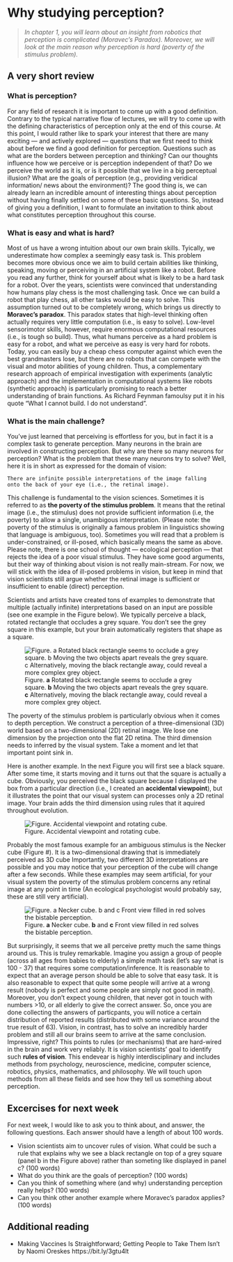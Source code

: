 # Why studying perception?

>*In chapter 1, you will learn about an insight from robotics that perception is complicated (Moravec's Paradox). Moreover, we will look at the main reason why perception is hard (poverty of the stimulus problem).*
   
## A very short review   

### What is perception?
For any field of research it is important to come up with a good definition. Contrary to the typical narrative flow of lectures, we will try to come up with the defining characteristics of perception only at the end of this course. At this point, I would rather like to spark your interest that there are many exciting — and actively explored — questions that we first need to think about before we find a good definition for perception. Questions such as what are the borders between perception and thinking? Can our thoughts influence how we perceive or is perception independent of that? Do we perceive the world as it is, or is it possible that we live in a big perceptual illusion? What are the goals of perception (e.g., providing veridical information/ news about the environment)? The good thing is, we can already learn an incredible amount of interesting things about perception without having finally settled on some of these basic questions. So, instead of giving you a definition, I want to formulate an invitation to think about what constitutes perception throughout this course.

### What is easy and what is hard?
Most of us have a wrong intuition about our own brain skills. Tyically, we underestimate how complex a seemingly easy task is. This problem becomes more obvious once we aim to build certain abilities like thinking, speaking, moving or perceiving in an artificial system like a robot. Before you read any further, think for yourself about what is likely to be a hard task for a robot. Over the years, scientists were convinced that understanding how humans play chess is the most challenging task. Once we can build a robot that play chess, all other tasks would be easy to solve. This assumption turned out to be completely wrong, which brings us directly to **Moravec's paradox**. This paradox states that high-level thinking often actually requires very little computation (i.e., is easy to solve). Low-level sensorimotor skills, however, require enormous computational resources (i.e., is tough so build). Thus, what humans perceive as a hard problem is easy for a robot, and what we perceive as easy is very hard for robots. Today, you can easily buy a cheap chess computer against which even the best grandmasters lose, but there are no robots that can compete with the visual and motor abilities of young children. Thus, a complementary research approach of empirical investigation with experiments (analytic approach) and the implementation in computational systems like robots (synthetic approach) is particularly promising to reach a better understanding of brain functions. As Richard Feynman famoulsy put it in his quote "What I cannot build. I do not understand". 

### What is the main challenge?
You've just learned that perceiving is effortless for you, but in fact it is a complex task to generate perception. Many neurons in the brain are involved in constructing perception. But why are there so many neurons for perception? What is the problem that these many neurons try to solve? Well, here it is in short as expressed for the domain of vision:

```
There are infinite possible interpretations of the image falling   
onto the back of your eye (i.e., the retinal image).
```

This challenge is fundamental to the vision sciences. Sometimes it is referred to as **the poverty of the stimulus problem**. It means that the retinal image (i.e., the stimulus) does not provide sufficient information (i.e, the poverty) to allow a single, unambigous interpretation. (Please note: the poverty of the stimulus is originally a famous problem in linguistics showing that language is ambiguous, too). Sometimes you will read that a problem is under-constrained, or ill-posed, which basically means the same as above. Please note, there is one school of thought — ecological perception — that rejects the idea of a poor visual stimulus. They have some good arguments, but their way of thinking about vision is not really main-stream. For now, we will stick with the idea of ill-posed problems in vision, but keep in mind that vision scientists still argue whether the retinal image is sufficient or insufficient to enable (direct) perception.

Scientists and artists have created tons of examples to demonstrate that multiple (actually infinite) interpretations based on an input are possible (see one example in the Figure below). We typically perceive a black, rotated rectangle that occludes a grey square. You don't see the grey square in this example, but your brain automatically registers that shape as a square.

![Figure. **a** Rotated black rectangle seems to occlude a grey square. **b** Moving the two objects apart reveals the grey square. **c** Alternatively, moving the black rectangle away, could reveal a more complex grey object.](ch2_images/p_1_1.png)

The poverty of the stimulus problem is particularly obvious when it comes to depth perception. We construct a perception of a three-dimensional (3D) world based on a two-dimensional (2D) retinal image. We lose one dimension by the projection onto the flat 2D retina. The third dimension needs to inferred by the visual system. Take a moment and let that important point sink in. 

Here is another example. In the next Figure you will first see a black square. After some time, it starts moving and it turns out that the square is actually a cube. Obviously, you perceived the black square because I displayed the box from a particular direction (i.e., I created an **accidental viewpoint**), but it illustrates the point that our visual system can processes only a 2D retinal image. Your brain adds the third dimension using rules that it aquired throughout evolution. 

![Figure. Accidental viewpoint and rotating cube.](ch2_images/p_1_4.gif)

Probably the most famous example for an ambiguous stimulus is the Necker cube (Figure #). It is a two-dimensional drawing that is immediately perceived as 3D cube Importantly, two different 3D interpretations are possible and you may notice that your perception of the cube will change after a few seconds. While these examples may seem artificial, for your visual system the poverty of the stimulus problem concerns any retinal image at any point in time (An ecological psychologist would probably say, these are still very artificial).

![Figure. **a** Necker cube. **b** and **c** Front view filled in red solves the bistable perception.](ch2_images/p_1_5.png)

But surprisingly, it seems that we all perceive pretty much the same things around us. This is truley remarkable. Imagine you assign a group of people (across all ages from babies to elderly) a simple math task (let's say what is 100 - 37) that requires some computation/inference. It is reasonable to expect that an average person should be able to solve that easy task. It is also reasonable to expect that quite some people will arrive at a wrong result (nobody is perfect and some people are simply not good in math). Moreover, you don't expect young children, that never got in touch with numbers >10, or all elderly to give the correct answer. So, once you are done collecting the answers of particpants, you will notice a certain distribution of reported results (distributed with some variance around the true result of 63). Vision, in contrast, has to solve an incredibly harder problem and still all our brains seem to arrive at the same conclusion. Impressive, right? This points to rules (or mechanisms) that are hard-wired in the brain and work very reliably. It is vision scientists' goal to identify such **rules of vision**. This endevear is highly interdisciplinary and includes methods from psychology, neuroscience, medicine, computer science, robotics, physics, mathematics, and philosophy. We will touch upon methods from all these fields and see how they tell us something about perception.

## Excercises for next week
For next week, I would like to ask you to think about, and answer, the following questions. Each answer should have a length of about 100 words.

- Vision scientists aim to uncover rules of vision. What could be such a rule that explains why we see a black rectangle on top of a grey square (panel b in the Figure above) rather than someting like displayed in panel c?  (100 words)
- What do you think are the goals of perception? (100 words)
- Can you think of something where (and why) understanding perception really helps? (100 words)
- Can you think other another example where Moravec's paradox applies? (100 words)

## Additional reading
- Making Vaccines Is Straightforward; Getting People to Take Them Isn’t by Naomi Oreskes 
https://bit.ly/3gtu4lt